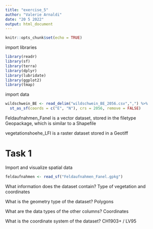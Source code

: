 ```yaml
---
title: "exercise_5"
author: "Valerie Arnaldi"
date: "20 5 2022"
output: html_document
---
```


```r
knitr::opts_chunk$set(echo = TRUE)
```

import libraries
```r
library(readr)
library(sf)
library(terra)
library(dplyr)
library(lubridate)
library(ggplot2)
library(tmap)
```

import data
```r
wildschwein_BE <- read_delim("wildschwein_BE_2056.csv",",") %>%
  st_as_sf(coords = c("E", "N"), crs = 2056, remove = FALSE)
```

Feldaufnahmen_Fanel is a vector dataset, stored in the filetype Geopackage, which is similar to a Shapefile

vegetationshoehe_LFI is a raster dataset stored in a Geotiff


# Task 1
Import and visualize spatial data
```r
feldaufnahmen <- read_sf("Feldaufnahmen_Fanel.gpkg") 
```

What information does the dataset contain?
Type of vegetation and coordinates

What is the geometry type of the dataset?
Polygons

What are the data types of the other columns?
Coordinates

What is the coordinate system of the dataset?
CH1903+ / LV95
